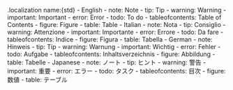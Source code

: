 <!-- stdlib localization table -->

.localization name:{std}
    - English
      - note: Note
      - tip: Tip
      - warning: Warning
      - important: Important
      - error: Error
      - todo: To do
      - tableofcontents: Table of Contents
      - figure: Figure
      - table: Table
    - Italian
      - note: Nota
      - tip: Consiglio
      - warning: Attenzione
      - important: Importante
      - error: Errore
      - todo: Da fare
      - tableofcontents: Indice
      - figure: Figura
      - table: Tabella
    - German
      - note: Hinweis
      - tip: Tip
      - warning: Warnung
      - important: Wichtig
      - error: Fehler
      - todo: Aufgabe
      - tableofcontents: Inhaltsverzeichnis
      - figure: Abbildung
      - table: Tabelle
    - Japanese
      - note: ノート
      - tip: ヒント
      - warning: 警告
      - important: 重要
      - error: エラー
      - todo: タスク
      - tableofcontents: 目次
      - figure: 数値
      - table: テーブル
